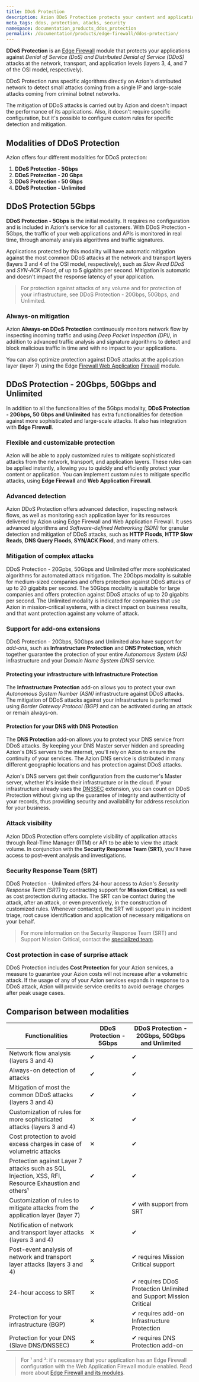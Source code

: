 ```yaml
---
title: DDoS Protection
description: Azion DDoS Protection protects your content and applications from Distributed Denial of Service (DDoS) attacks.
meta_tags: ddos, protection, atacks, security
namespace: documentation_products_ddos_protection
permalink: /documentation/products/edge-firewall/ddos-protection/
---
```


**DDoS Protection** is an [Edge Firewall](/en/documentation/edge-firewall/) module that protects your applications against *Denial of Service (DoS) and Distributed Denial of Service (DDoS)* attacks at the network, transport, and application levels (layers 3, 4, and 7 of the OSI model, respectively).

DDoS Protection runs specific algorithms directly on Azion's distributed network to detect small attacks coming from a single IP and large-scale attacks coming from criminal botnet networks.

The mitigation of DDoS attacks is carried out by Azion and doesn't impact the performance of its applications. Also, it doesn't require specific configuration, but it's possible to configure custom rules for specific detection and mitigation.

## Modalities of DDoS Protection

Azion offers four different modalities for DDoS protection:

1. **DDoS Protection - 5Gbps**
2. **DDoS Protection - 20 Gbps**
3. **DDoS Protection - 50 Gbps**
4. **DDoS Protection - Unlimited**

## DDoS Protection 5Gbps

**DDoS Protection - 5Gbps** is the initial modality. It requires no configuration and is included in Azion's service for all customers. With DDoS Protection - 5Gbps, the traffic of your web applications and APIs is monitored in real time, through anomaly analysis algorithms and traffic signatures.

Applications protected by this modality will have automatic mitigation against the most common DDoS attacks at the network and transport layers (layers 3 and 4 of the OSI model, respectively), such as *Slow Read DDoS* and *SYN-ACK Flood*, of up to 5 gigabits per second. Mitigation is automatic and doesn't impact the response latency of your application.

> For protection against attacks of any volume and for protection of your infrastructure, see DDoS Protection - 20Gbps, 50Gbps, and Unlimited.

### Always-on mitigation

Azion **Always-on DDoS Protection** continuously monitors network flow by inspecting incoming traffic and using *Deep Packet Inspection (DPI)*, in addition to advanced traffic analysis and signature algorithms to detect and block malicious traffic in time and with no impact to your applications.

You can also optimize protection against DDoS attacks at the application layer (layer 7) using the Edge [Firewall Web Application](/en/documentation/products/edge-firewall/web-application-firewall/) [Firewall](/en/documentation/products/edge-firewall/) module.

## DDoS Protection - 20Gbps, 50Gbps and Unlimited

In addition to all the functionalities of the 5Gbps modality, **DDoS Protection - 20Gbps, 50 Gbps and Unlimited** has extra functionalities for detection against more sophisticated and large-scale attacks. It also has integration with **Edge Firewall**.

### Flexible and customizable protection

Azion will be able to apply customized rules to mitigate sophisticated attacks from the network, transport, and application layers. These rules can be applied instantly, allowing you to quickly and efficiently protect your content or application. You can implement custom rules to mitigate specific attacks, using **Edge Firewall** and **Web Application Firewall**.

### Advanced detection

Azion DDoS Protection offers advanced detection, inspecting network flows, as well as monitoring each application layer for its resources delivered by Azion using Edge Firewall and Web Application Firewall. It uses advanced algorithms and *Software-defined Networking (SDN)* for granular detection and mitigation of DDoS attacks, such as **HTTP Floods**, **HTTP Slow Reads**, **DNS Query Floods**, **SYN/ACK Flood**, and many others.

### Mitigation of complex attacks

DDoS Protection - 20Gpbs, 50Gbps and Unlimited offer more sophisticated algorithms for automated attack mitigation. The 20Gbps modality is suitable for medium-sized companies and offers protection against DDoS attacks of up to 20 gigabits per second. The 50Gbps modality is suitable for large companies and offers protection against DDoS attacks of up to 20 gigabits per second. The Unlimited modality is indicated for companies that use Azion in mission-critical systems, with a direct impact on business results, and that want protection against any volume of attack.

### Support for add-ons extensions

DDoS Protection - 20Gbps, 50Gbps and Unlimited also have support for *add-ons*, such as **Infrastructure Protection** and **DNS Protection**, which together guarantee the protection of your entire *Autonomous System (AS)* infrastructure and your *Domain Name System (DNS)* service.

#### Protecting your infrastructure with Infrastructure Protection

The **Infrastructure Protection** add-on allows you to protect your own *Autonomous System Number (ASN)* infrastructure against DDoS attacks. The mitigation of DDoS attacks against your infrastructure is performed using *Border Gateway Protocol (BGP)* and can be activated during an attack or remain always-on.

#### Protection for your DNS with DNS Protection

The **DNS Protection** add-on allows you to protect your DNS service from DDoS attacks. By keeping your DNS Master server hidden and spreading Azion's DNS servers to the internet, you'll rely on Azion to ensure the continuity of your services. The Azion DNS service is distributed in many different geographic locations and has protection against DDoS attacks.

Azion's DNS servers get their configuration from the customer's Master server, whether it's inside their infrastructure or in the cloud. If your infrastructure already uses the [DNSSEC](/en/documentation/products/intelligent-dns/dnssec-compatibility/) extension, you can count on DDoS Protection without giving up the guarantee of integrity and authenticity of your records, thus providing security and availability for address resolution for your business.

### Attack visibility

Azion DDoS Protection offers complete visibility of application attacks through Real-Time Manager (RTM) or API to be able to view the attack volume. In conjunction with the **Security Response Team (SRT)**, you'll have access to post-event analysis and investigations.

### Security Response Team (SRT)

DDoS Protection - Unlimited offers 24-hour access to Azion's *Security Response Team (SRT)* by contracting support for **Mission Critical**, as well as cost protection during attacks. The SRT can be contact during the attack, after an attack, or even preventively, in the construction of customized rules. Whenever contacted, the SRT will support you in incident triage, root cause identification and application of necessary mitigations on your behalf.

> For more information on the Security Response Team (SRT) and Support Mission Critical, contact the [specialized team](https://www.azion.com/en/support/).

### Cost protection in case of surprise attack

DDoS Protection includes **Cost Protection** for your Azion services, a measure to guarantee your Azion costs will not increase after a volumetric attack. If the usage of any of your Azion services expands in response to a DDoS attack, Azion will provide service credits to avoid overage charges after peak usage cases.

## Comparison between modalities

| Functionalities | DDoS Protection - 5Gbps | DDoS Protection - 20Gbps, 50Gbps and Unlimited |
|-----------------|-------------------------|------------------------------------------------|
| Network flow analysis (layers 3 and 4) | ✔︎ | ✔︎ |
| Always-on detection of attacks | ✔︎ | ✔︎ |
| Mitigation of most the common DDoS attacks (layers 3 and 4) | ✔︎ | ✔︎ |
| Customization of rules for more sophisticated attacks (layers 3 and 4) | ✕ | ✔︎ |
| Cost protection to avoid excess charges in case of volumetric attacks | ✕ | ✔︎ |
| Protection against Layer 7 attacks such as SQL Injection, XSS, RFI, Resource Exhaustion and others¹ | ✔︎ | ✔︎ |
| Customization of rules to mitigate attacks from the application layer (layer 7) | ✔︎ | ✔ with support from SRT |
| Notification of network and transport layer attacks (layers 3 and 4) | ✕ | ✔︎ |
| Post-event analysis of network and transport layer attacks (layers 3 and 4) | ✕ | ✔ requires Mission Critical support |
| 24-hour access to SRT | ✕ | ✔ requires DDoS Protection Unlimited and Support Mission Critical |
| Protection for your infrastructure (BGP) | ✕ | ✔ requires add-on Infrastructure Protection |
| Protection for your DNS (Slave DNS/DNSSEC) | ✕ | ✔ requires DNS Protection add-on |

> For ¹ and ²: it's necessary that your application has an Edge Firewall configuration with the Web Application Firewall module enabled. Read more about [Edge Firewall and its modules](/en/documentation/produtos/edge-firewall/).

